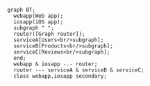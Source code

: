 ```mermaid
graph BT;
  webapp(Web app);
  iosapp(iOS app);
  subgraph " ";
  router([Graph router]);
  serviceA[Users<br/>subgraph];
  serviceB[Products<br/>subgraph];
  serviceC[Reviews<br/>subgraph];
  end;
  webapp & iosapp -.- router;
  router --- serviceA & serviceB & serviceC;
  class webapp,iosapp secondary;
```
